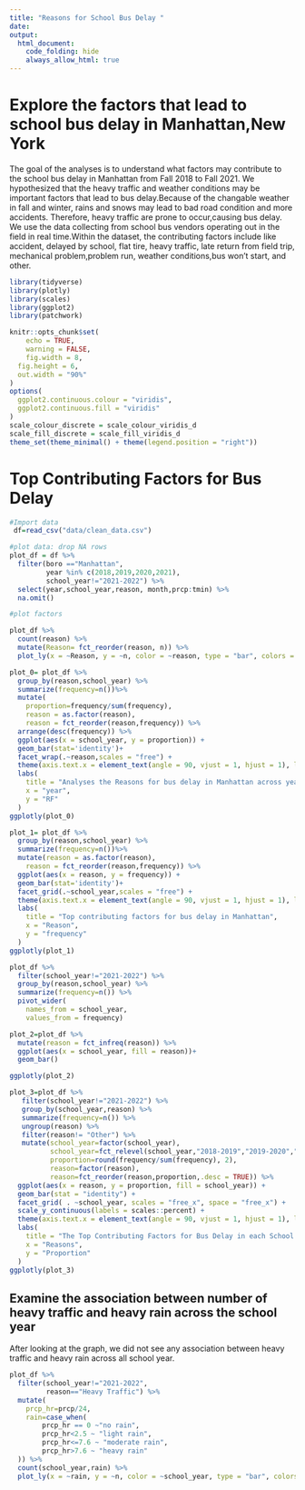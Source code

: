 ```yaml
---
title: "Reasons for School Bus Delay "
date: 
output: 
  html_document:
    code_folding: hide
    always_allow_html: true
---
```


# Explore the factors that lead to school bus delay in Manhattan,New York

The goal of the analyses is to understand what factors may contribute to the school bus delay in Manhattan from Fall 2018 to Fall 2021. We hypothesized that the heavy traffic and weather conditions may be important factors that lead to bus delay.Because of the changable weather in fall and winter, rains and snows may lead to bad road condition and more accidents. Therefore, heavy traffic are prone to occur,causing bus delay. 
We use the data collecting from school bus vendors operating out in the field in real time.Within the dataset, the contributing factors include like accident, delayed by school, flat tire, heavy traffic, late return from field trip, mechanical problem,problem run, weather conditions,bus won't start, and other.


```r
library(tidyverse)
library(plotly)
library(scales)
library(ggplot2)
library(patchwork)

knitr::opts_chunk$set(
	echo = TRUE,
	warning = FALSE,
	fig.width = 8, 
  fig.height = 6,
  out.width = "90%"
)
options(
  ggplot2.continuous.colour = "viridis",
  ggplot2.continuous.fill = "viridis"
)
scale_colour_discrete = scale_colour_viridis_d
scale_fill_discrete = scale_fill_viridis_d
theme_set(theme_minimal() + theme(legend.position = "right"))

```

# Top Contributing Factors for Bus Delay

```r
#Import data
 df=read_csv("data/clean_data.csv")
```


```r
#plot data: drop NA rows
plot_df = df %>% 
  filter(boro =="Manhattan",
         year %in% c(2018,2019,2020,2021),
         school_year!="2021-2022") %>%
  select(year,school_year,reason, month,prcp:tmin) %>% 
  na.omit()

#plot factors 

plot_df %>% 
  count(reason) %>% 
  mutate(Reason= fct_reorder(reason, n)) %>% 
  plot_ly(x = ~Reason, y = ~n, color = ~reason, type = "bar", colors = "viridis")

```



```r
plot_0= plot_df %>% 
  group_by(reason,school_year) %>% 
  summarize(frequency=n())%>%
  mutate(
    proportion=frequency/sum(frequency),
    reason = as.factor(reason),
    reason = fct_reorder(reason,frequency)) %>% 
  arrange(desc(frequency)) %>% 
  ggplot(aes(x = school_year, y = proportion)) + 
  geom_bar(stat='identity')+
  facet_wrap(.~reason,scales = "free") + 
  theme(axis.text.x = element_text(angle = 90, vjust = 1, hjust = 1), legend.position = "none") +
  labs(
    title = "Analyses the Reasons for bus delay in Manhattan across year",
    x = "year",
    y = "RF"
  ) 
ggplotly(plot_0)
```


```r
plot_1= plot_df %>% 
  group_by(reason,school_year) %>% 
  summarize(frequency=n())%>%
  mutate(reason = as.factor(reason),
    reason = fct_reorder(reason,frequency)) %>% 
  ggplot(aes(x = reason, y = frequency)) + 
  geom_bar(stat='identity')+
  facet_grid(.~school_year,scales = "free") + 
  theme(axis.text.x = element_text(angle = 90, vjust = 1, hjust = 1), legend.position = "none") +
  labs(
    title = "Top contributing factors for bus delay in Manhattan",
    x = "Reason",
    y = "frequency"
  ) 
ggplotly(plot_1)
```

```r
plot_df %>% 
  filter(school_year!="2021-2022") %>% 
  group_by(reason,school_year) %>% 
  summarize(frequency=n()) %>% 
  pivot_wider(
    names_from = school_year,
    values_from = frequency)

plot_2=plot_df %>% 
  mutate(reason = fct_infreq(reason)) %>%
  ggplot(aes(x = school_year, fill = reason))+
  geom_bar()

ggplotly(plot_2)
```


```r
plot_3=plot_df %>% 
   filter(school_year!="2021-2022") %>% 
   group_by(school_year,reason) %>% 
   summarize(frequency=n()) %>% 
   ungroup(reason) %>% 
   filter(reason!= "Other") %>% 
   mutate(school_year=factor(school_year),
          school_year=fct_relevel(school_year,"2018-2019","2019-2020","2020-2021"),
          proportion=round(frequency/sum(frequency), 2),
          reason=factor(reason),
          reason=fct_reorder(reason,proportion,.desc = TRUE)) %>% 
  ggplot(aes(x = reason, y = proportion, fill = school_year)) +
  geom_bar(stat = "identity") +
  facet_grid( . ~school_year, scales = "free_x", space = "free_x") +
  scale_y_continuous(labels = scales::percent) +
  theme(axis.text.x = element_text(angle = 90, vjust = 1, hjust = 1), legend.position = "none") +
  labs(
    title = "The Top Contributing Factors for Bus Delay in each School Year",
    x = "Reasons",
    y = "Proportion"
  )
ggplotly(plot_3)
```

## Examine the association between number of heavy traffic and heavy rain across the school year

After looking at the graph, we did not see any association between heavy traffic and heavy rain across all school year.
```r
plot_df %>% 
  filter(school_year!="2021-2022",
         reason=="Heavy Traffic") %>% 
  mutate(
    prcp_hr=prcp/24,
    rain=case_when(
        prcp_hr == 0 ~"no rain",
        prcp_hr<2.5 ~ "light rain",
        prcp_hr<=7.6 ~ "moderate rain",
        prcp_hr>7.6 ~ "heavy rain"
  )) %>% 
  count(school_year,rain) %>%
  plot_ly(x = ~rain, y = ~n, color = ~school_year, type = "bar", colors = "viridis")
```


